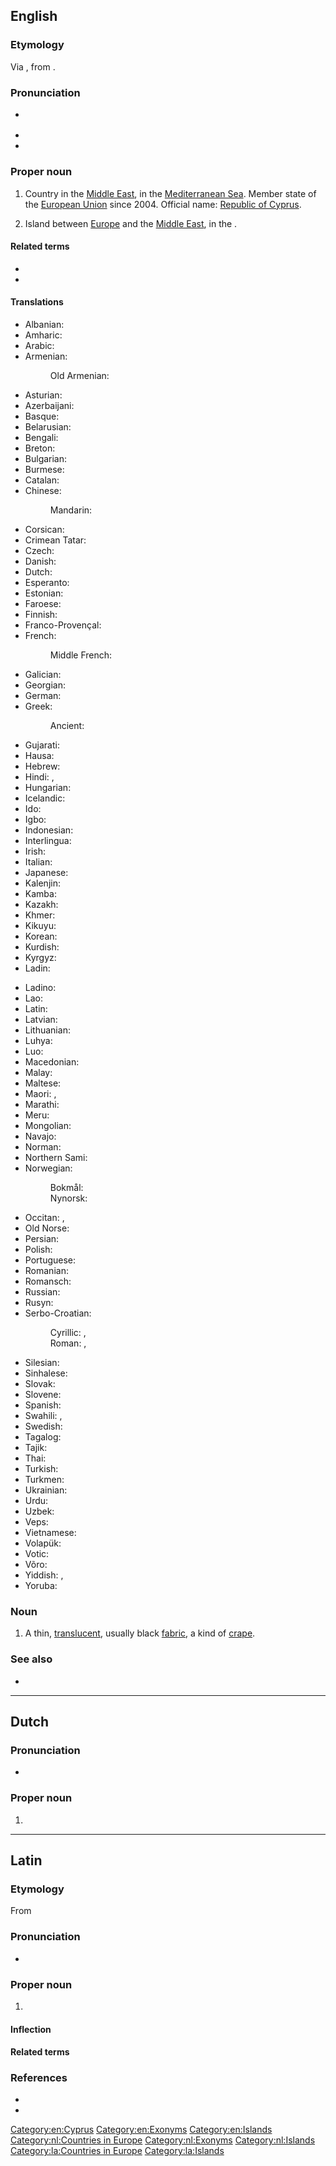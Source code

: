 ==English==
{{wikipedia}}

===Etymology===
Via {{etyl|la|en}} {{m|la|Cyprus}}, from {{etyl|grc|en}} {{m|grc|Κύπρος}}.

===Pronunciation===
* {{a|RP|US}} {{IPA|/ˈsaɪ.pɹəs/|lang=en}}
* {{audio|en-us-Cyprus.ogg|Audio (US)|lang=en}}
* {{homophones|lang=en|cypress}}

===Proper noun===
{{en-proper noun}}

# {{senseid|en|Q229}}Country in the [[Middle East]], in the [[Mediterranean Sea]]. Member state of the [[European Union]] since 2004. Official name: [[Republic of Cyprus]].
# Island between [[Europe]] and the [[Middle East]], in the {{w|Mediterranean Sea}}.

====Related terms====
* {{l|en|Cypriot}}
* {{l|en|CYP}}

====Translations====
{{trans-top|id=Q229|country}}
* Albanian: {{t|sq|Qipro}}
* Amharic: {{t|am|ቆጵሮስ|sc=Ethi}}
* Arabic: {{t|ar|قُبْرُص|f}}
* Armenian: {{t|hy|Կիպրոս}}
*: Old Armenian: {{t|xcl|Կիպրոս}}
* Asturian: {{t+|ast|Chipre}}
* Azerbaijani: {{t+|az|Kipr}}
* Basque: {{t+|eu|Zipre}}
* Belarusian: {{t|be|Кіпр|m}}
* Bengali: {{t+|bn|সাইপ্রাস}}
* Breton: {{t|br|Kiprenez}}
* Bulgarian: {{t+|bg|Ки́пър|m}}
* Burmese: {{t|my|ဆိုက်ပရပ်စ်|sc=Mymr}}
* Catalan: {{t+|ca|Xipre}}
* Chinese:
*: Mandarin: {{t+|cmn|塞浦路斯|tr=Sāipǔlùsī|sc=Hani}}
* Corsican: {{t|co|Cipru}}
* Crimean Tatar: {{t|crh|Qıbrız}}
* Czech: {{t+|cs|Kypr|m}}
* Danish: {{t+|da|Cypern}}
* Dutch: {{t+|nl|Cyprus|n}}
* Esperanto: {{t+|eo|Kipro}}
* Estonian: {{t+|et|Küpros}}
* Faroese: {{t|fo|Kýpros|n}}
* Finnish: {{t+|fi|Kypros}}
* Franco-Provençal: {{t|frp|Ch·ipre}}
* French: {{t+|fr|Chypre|f}}
*: Middle French: {{t|frm|Cyppre}}
* Galician: {{t+|gl|Chipre|m}}
* Georgian: {{t|ka|კვიპროსი}}
* German: {{t+|de|Zypern|n}}
* Greek: {{t+|el|Κύπρος|f}}
*: Ancient: {{t|grc|Κύπρος|f}}
* Gujarati: {{t|gu|કિબ્રિસ|sc=Gujr}}
* Hausa: {{t|ha|Cyprus}}
* Hebrew: {{t|he|קַפְרִיסִין|tr=kaf'risin}}
* Hindi: {{t+|hi|साइप्रस}}, {{t|hi|किब्रिस|sc=Deva}}
* Hungarian: {{t+|hu|Ciprus}}
* Icelandic: {{t+|is|Kýpur|f|n}}
* Ido: {{t+|io|Chipro}}
* Igbo: {{t-needed|ig}}
* Indonesian: {{t+|id|Siprus}}
* Interlingua: {{t|ia|Cypro}}
* Irish: {{t|ga|[[An]] [[Cipir|Chipir]]|f}}
* Italian: {{t+|it|Cipro}}
* Japanese: {{t+|ja|キプロス|tr=Kipurosu}}
* Kalenjin: {{t|kln|Saipras}}
* Kamba: {{t|kam|Saipras}}
* Kazakh: {{t|kk|Кипр|sc=Cyrl}}
* Khmer: {{t+|km|ស៊ីប}}
* Kikuyu: {{t|ki|Saipras}}
* Korean: {{t|ko|^키프로스}}
* Kurdish: {{t+|ku|Qibris|sc=ku-Arab}}
* Kyrgyz: {{t+|ky|Кипр|sc=Cyrl}}
* Ladin: {{t-needed|lld}}
{{trans-mid}}
* Ladino: {{t-needed|lad}}
* Lao: {{t|lo|ຊີບ}}
* Latin: {{t+|la|Cyprus|f}}
* Latvian: {{t|lv|Kipra|f}}
* Lithuanian: {{t+|lt|Kipras|m}}
* Luhya: {{t|luy|Saipras}}
* Luo: {{t|luo|Saipras}}
* Macedonian: {{t|mk|Кипар|m}}
* Malay: {{t|ms|Cyprus}}
* Maltese: {{t|mt|Ċipru}}
* Maori: {{t|mi|Haipara}}, {{t|mi|Kaiperu}}
* Marathi: {{t|mr|किब्रिस|sc=Deva}}
* Meru: {{t|mer|Saipras}}
* Mongolian: {{t|mn|Кипр|sc=Cyrl}}
* Navajo: {{t|nv|Béésh Łichíiʼii bikéyah}}
* Norman: {{t|nrf|Chypre|f}}
* Northern Sami: {{t|se|Kypros}}
* Norwegian:
*: Bokmål: {{t+|nb|Kypros|n}}
*: Nynorsk: {{t+|nn|Kypros|n}}
* Occitan: {{t+|oc|Chipre|f}}, {{t+|oc|Cipre|f}}
* Old Norse: {{t|non|Kípr|f}}
* Persian: {{t+|fa|قبرس|tr=qebres}}
* Polish: {{t+|pl|Cypr|m}}
* Portuguese: {{t+|pt|Chipre|m}}
* Romanian: {{t+|ro|Cipru|n}}
* Romansch: {{t|rm|Cipra|f}}
* Russian: {{t+|ru|Кипр|m}}
* Rusyn: {{t|rue|Ціпрус|m}}
* Serbo-Croatian:
*: Cyrillic: {{t|sh|Кипар|m|sc=Cyrl}}, {{t|sh|Ципар|m|sc=Cyrl}} {{qualifier|Croatia}}
*: Roman: {{t|sh|Kipar|m}}, {{t+|sh|Cipar|m}} {{qualifier|Croatia}}
* Silesian: {{t|szl|Cypr|m}}
* Sinhalese: {{t|si|සයිප්‍රස්|sc=Sinh}}
* Slovak: {{t+|sk|Cyprus|m}}
* Slovene: {{t+|sl|Cíper|m}}
* Spanish: {{t+|es|Chipre|m}}
* Swahili: {{t|sw|Kupro}}, {{t|sw|Kuprosi}}
* Swedish: {{t+|sv|Cypern}}
* Tagalog: {{t|tl|Tsipre}}
* Tajik: {{t+|tg|Кипр}}
* Thai: {{t+|th|ไซปรัส}}
* Turkish: {{t+|tr|Kıbrıs}}
* Turkmen: {{t|tk|Kipr}}
* Ukrainian: {{t+|uk|Кіпр|m}}
* Urdu: {{t|ur|قبرص|tr=qibris}}
* Uzbek: {{t+|uz|Kipr}}
* Veps: {{t-needed|vep}}
* Vietnamese: {{t|vi|Síp}}
* Volapük: {{t-needed|vo}}
* Votic: {{t-needed|vot}}
* Võro: {{t|vro|Küprüs}}
* Yiddish: {{t|yi|ציפּערן}}, {{t|yi|ציפּרוס}}
* Yoruba: {{t|yo|Kúrúsì}}
{{trans-bottom}}

===Noun===
{{en-noun|-}}

# {{lb|en|historical|textiles}} A thin, [[translucent]], usually black [[fabric]], a kind of [[crape]].

===See also===
* {{list:countries of Europe/en}}{{topics|en|Countries in Europe}}

[[Category:en:Cyprus]]
[[Category:en:Exonyms]]
[[Category:en:Islands]]

----

==Dutch==

===Pronunciation===
* {{audio|Nl-Cyprus.ogg|Audio|lang=nl}}

===Proper noun===
{{nl-proper noun|n}}

# {{l|en|Cyprus}}

[[Category:nl:Countries in Europe]]
[[Category:nl:Exonyms]]
[[Category:nl:Islands]]

----

==Latin==
{{wikipedia|lang=la}}

===Etymology===
From {{der|la|grc|Κύπρος}}

===Pronunciation===
* {{la-IPA|eccl=yes}}

===Proper noun===
{{la-proper noun|Cyprus|Cyprī|m|second}}

# {{l|en|Cyprus}}

====Inflection====
{{la-decl-2nd|loc=1|num=sg|Cypr}}

====Related terms====
{{rel3|lang=la|{{l|la|cupressoides}}
|{{l|la|cuprum}}
|{{l|la|Cypria}}
|{{l|la|Cypriacus}}
|{{l|la|Cypriānus}}
|{{l|la|Cypriarches}}
|{{l|la|Cypriī}}
|{{l|la|Cypris}}
|{{l|la|Cyprius}}
}}

===References===
* {{R:L&S}}
* {{R:Gaffiot}}

[[Category:la:Countries in Europe]]
[[Category:la:Islands]]